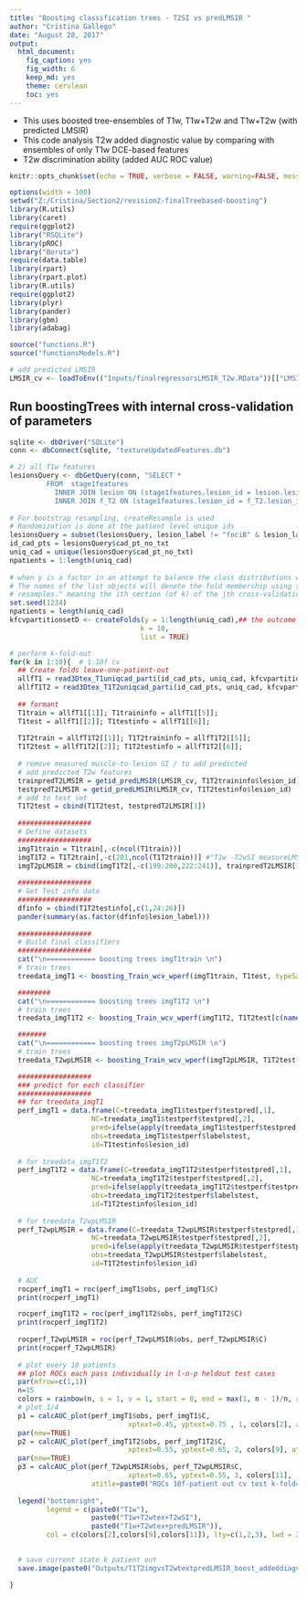 ---
title: "Boosting classification trees - T2SI vs predLMSIR "
author: "Cristina Gallego"
date: "August 28, 2017"
output: 
  html_document: 
    fig_caption: yes
    fig_width: 6
    keep_md: yes
    theme: cerulean
    toc: yes
---

* This uses boosted tree-ensembles of T1w, T1w+T2w and T1w+T2w (with predicted LMSIR) 
* This code analysis T2w added diagnostic value by comparing with ensembles of only T1w DCE-based features
* T2w discrimination ability (added AUC ROC value)

```{r setup, include=FALSE}
knitr::opts_chunk$set(echo = TRUE, verbose = FALSE, warning=FALSE, message=FALSE, comment="", cache = TRUE)

options(width = 100)
setwd("Z:/Cristina/Section2/revision2-finalTreebased-boosting")
library(R.utils)
library(caret)
require(ggplot2)
library("RSQLite")
library(pROC)
library("Boruta")
require(data.table)
library(rpart)
library(rpart.plot)
library(R.utils)
require(ggplot2)
library(plyr)
library(pander)
library(gbm)
library(adabag)

source("functions.R")
source("functionsModels.R")

# add predicted LMSIR
LMSIR_cv <- loadToEnv(("Inputs/finalregressorsLMSIR_T2w.RData"))[["LMSIR_cv"]]; 
```

## Run boostingTrees with internal cross-validation of parameters
```{r run-boosting}
sqlite <- dbDriver("SQLite")
conn <- dbConnect(sqlite, "textureUpdatedFeatures.db")

# 2) all T1w features
lesionsQuery <- dbGetQuery(conn, "SELECT *
         FROM  stage1features
           INNER JOIN lesion ON (stage1features.lesion_id = lesion.lesion_id)
           INNER JOIN f_T2 ON (stage1features.lesion_id = f_T2.lesion_id)")
 
# For bootstrap resampling, createResample is used
# Randomization is done at the patient level unique ids
lesionsQuery = subset(lesionsQuery, lesion_label != "fociB" & lesion_label != "fociM" ) # exclude foci at this point
id_cad_pts = lesionsQuery$cad_pt_no_txt
uniq_cad = unique(lesionsQuery$cad_pt_no_txt)
npatients = 1:length(uniq_cad)
  
# when y is a factor in an attempt to balance the class distributions within the splits.
# The names of the list objects will denote the fold membership using the pattern 
# resamples." meaning the ith section (of k) of the jth cross-validation set (of times).
set.seed(1234)
npatients = length(uniq_cad)
kfcvpartitionsetD <- createFolds(y = 1:length(uniq_cad),## the outcome data are needed
                                k = 10, 
                                list = TRUE)

# perform k-fold-out
for(k in 1:10){  # 1:10f cv
  ## Create folds leave-one-patient-out
  allfT1 = read3Dtex_T1uniqcad_parti(id_cad_pts, uniq_cad, kfcvpartitionsetD, 10, k)
  allfT1T2 = read3Dtex_T1T2uniqcad_parti(id_cad_pts, uniq_cad, kfcvpartitionsetD, 10, k)
    
  ## formant
  T1train = allfT1[[1]]; T1traininfo = allfT1[[5]]; 
  T1test = allfT1[[2]]; T1testinfo = allfT1[[6]];  
  
  T1T2train = allfT1T2[[1]]; T1T2traininfo = allfT1T2[[5]]; 
  T1T2test = allfT1T2[[2]]; T1T2testinfo = allfT1T2[[6]];  
  
  # remove measured muscle-to-lesion SI / to add predicted
  # add predicted T2w features
  trainpredT2LMSIR = getid_predLMSIR(LMSIR_cv, T1T2traininfo$lesion_id)
  testpredT2LMSIR = getid_predLMSIR(LMSIR_cv, T1T2testinfo$lesion_id)
  # add to test set
  T1T2test = cbind(T1T2test, testpredT2LMSIR[1])
  
  ##################
  # Define datasets
  ##################
  imgT1train = T1train[,-c(ncol(T1train))]
  imgT1T2 = T1T2train[,-c(201,ncol(T1T2train))] #"T1w -T2wSI_measureLMSIR"
  imgT2pLMSIR = cbind(imgT1T2[,-c(199:200,222:241)], trainpredT2LMSIR[1]) #"T1w+T2wSI_predictedLMSIR"
  
  ##################
  # Get Test info data
  ##################   
  dfinfo = cbind(T1T2testinfo[,c(1,24:26)])
  pander(summary(as.factor(dfinfo$lesion_label)))
  
  ##################   
  # Build final classifiers
  ##################
  cat("\n============ boosting trees imgT1train \n")
  # train trees
  treedata_imgT1 <- boosting_Train_wcv_wperf(imgT1train, T1test, typeSampling="oversmin")

  ######## 
  cat("\n============ boosting trees imgT1T2 \n")
  # train trees
  treedata_imgT1T2 <- boosting_Train_wcv_wperf(imgT1T2, T1T2test[c(names(imgT1T2))], typeSampling="oversmin")

  #######  
  cat("\n============ boosting trees imgT2pLMSIR \n")
  # train trees
  treedata_T2wpLMSIR <- boosting_Train_wcv_wperf(imgT2pLMSIR, T1T2test[c(names(imgT2pLMSIR))], typeSampling="oversmin")

  ##################
  ### predict for each classifier
  ##################
  ## for treedata_imgT1
  perf_imgT1 = data.frame(C=treedata_imgT1$testperf$testpred[,1],
                    NC=treedata_imgT1$testperf$testpred[,2],
                    pred=ifelse(apply(treedata_imgT1$testperf$testpred, 1, which.max)==1,"C","NC"), 
                    obs=treedata_imgT1$testperf$labelstest,
                    id=T1testinfo$lesion_id)
  
  # for treedata_imgT1T2
  perf_imgT1T2 = data.frame(C=treedata_imgT1T2$testperf$testpred[,1],
                    NC=treedata_imgT1T2$testperf$testpred[,2],
                    pred=ifelse(apply(treedata_imgT1T2$testperf$testpred, 1, which.max)==1,"C","NC"),
                    obs=treedata_imgT1T2$testperf$labelstest,
                    id=T1T2testinfo$lesion_id) 
  
  # for treedata_T2wpLMSIR
  perf_T2wpLMSIR = data.frame(C=treedata_T2wpLMSIR$testperf$testpred[,1],
                    NC=treedata_T2wpLMSIR$testperf$testpred[,2],
                    pred=ifelse(apply(treedata_T2wpLMSIR$testperf$testpred, 1, which.max)==1,"C","NC"),
                    obs=treedata_T2wpLMSIR$testperf$labelstest,
                    id=T1T2testinfo$lesion_id) 
  
  # AUC
  rocperf_imgT1 = roc(perf_imgT1$obs, perf_imgT1$C)
  print(rocperf_imgT1)

  rocperf_imgT1T2 = roc(perf_imgT1T2$obs, perf_imgT1T2$C)
  print(rocperf_imgT1T2)
  
  rocperf_T2wpLMSIR = roc(perf_T2wpLMSIR$obs, perf_T2wpLMSIR$C)
  print(rocperf_T2wpLMSIR)
   
  # plot every 10 patients
  ## plot ROCs each pass individually in l-o-p heldout test cases
  par(mfrow=c(1,1))
  n=15
  colors = rainbow(n, s = 1, v = 1, start = 0, end = max(1, n - 1)/n, alpha = 1)
  # plot 1/4
  p1 = calcAUC_plot(perf_imgT1$obs, perf_imgT1$C, 
                             xptext=0.45, yptext=0.75 , 1, colors[2], atitle="")
  par(new=TRUE)
  p2 = calcAUC_plot(perf_imgT1T2$obs, perf_imgT1T2$C, 
                             xptext=0.55, yptext=0.65, 2, colors[9], atitle="")
  par(new=TRUE)
  p3 = calcAUC_plot(perf_T2wpLMSIR$obs, perf_T2wpLMSIR$C,
                             xptext=0.65, yptext=0.55, 3, colors[11], 
                    atitle=paste0("ROCs 10f-patient out cv test k-fold= ",k))
  
  legend("bottomright", 
         legend = c(paste0("T1w"),
                    paste0("T1w+T2wtex+T2wSI"),
                    paste0("T1w+T2wtex+predLMSIR")),
         col = c(colors[2],colors[9],colors[11]), lty=c(1,2,3), lwd = 2)

    
  # save current state k patient out
  save.image(paste0("Outputs/T1T2imgvsT2wtextpredLMSIR_boost_addeddiagvalue_cv",k,".RData"))

}

```



